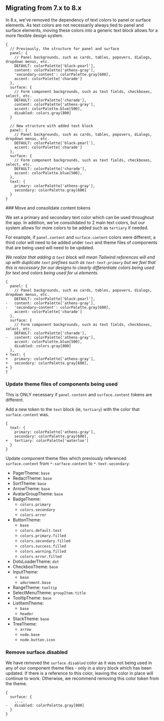 
## Migrating from 7.x to 8.x

In 8.x, we've removed the dependency of text colors to panel or surface elements. As text colors are
not necessarily always tied to panel and surface elements, moving these colors into a generic text
block allows for a more flexible design system.

```tsx
{
  // Previously, the structure for panel and surface
  panel: {
    // Panel backgrounds, such as cards, tables, popovers, dialogs, dropdown menus, etc.
    DEFAULT: colorPalette['black-pearl'],
    content: colorPalette['athens-gray'],
    'secondary-content': colorPalette.gray[600],
    accent: colorPalette['charade']
  },
  surface: {
    // Form component backgrounds, such as text fields, checkboxes, select, etc.
    DEFAULT: colorPalette['charade'],
    content: colorPalette['athens-gray'],
    accent: colorPalette.blue[500],
    disabled: colors.gray[800]
  }

  // New structure with added text block
  panel: {
    // Panel backgrounds, such as cards, tables, popovers, dialogs, dropdown menus, etc.
    DEFAULT: colorPalette['black-pearl'],
    accent: colorPalette['charade']
  },
  surface: {
    // Form component backgrounds, such as text fields, checkboxes, select, etc.
    DEFAULT: colorPalette['charade'],
    accent: colorPalette.blue[500],
  },
  text: {
    primary: colorPalette['athens-gray'],
    secondary: colorPalette.gray[600]
  }
}
```

<Steps>
### Move and consolidate content tokens

We set a primary and secondary text color which can be used throughout the app. In addition, we've
consolidated to 2 main text colors, but our system allows for more colors to be added such as
`tertiary` if needed.

For example, if `panel.content` and `surface.content` colors were different, a third color will need
to be added under `text` and theme files of components that are being used will need to be updated.

_We realize that adding a `text` block will mean Tailwind references will end up with duplicate
`text` prefixes such as `text-text-primary` but we feel that this is necessary for our
designs to clearly differentiate colors being used for text and colors being used for ui elements._

```tsx
{
  panel: {
    // Panel backgrounds, such as cards, tables, popovers, dialogs, dropdown menus, etc.
    DEFAULT: colorPalette['black-pearl'],
-   content: colorPalette['athens-gray'],
-   'secondary-content': colorPalette.gray[600],
    accent: colorPalette['charade']
  },
  surface: {
    // Form component backgrounds, such as text fields, checkboxes, select, etc.
    DEFAULT: colorPalette['charade'],
-   content: colorPalette['athens-gray'],
    accent: colorPalette.blue[500],
    disabled: colors.gray[800]
  },
+ text: {
+   primary: colorPalette['athens-gray'],
+   secondary: colorPalette.gray[600],
+ }
}
```

### Update theme files of components being used

This is ONLY necessary if `panel.content` and `surface.content` tokens are different.

Add a new token to the `text` block (ie, `tertiary`) with the color that `surface.content`
was.

```tsx
{
  text: {
    primary: colorPalette['athens-gray'],
    secondary: colorPalette.gray[600],
+   tertiary: colorPalette['waterloo']
  }
}
```

Update component theme files which previously referenced `surface.content` from `*-surface-content` to
`*-text-secondary`:

- PagerTheme: `base`
- RedactTheme: `base`
- SortTheme: `base`
- ArrowTheme: `base`
- AvatarGroupTheme: `base`
- BadgeTheme:
  - `colors.primary`
  - `colors.secondary`
  - `colors.error`
- ButtonTheme:
  - `base`
  - `colors.default.text`
  - `colors.primary.filled`
  - `colors.secondary.filled`
  - `colors.success.filled`
  - `colors.warning.filled`
  - `colors.error.filled`
- DotsLoaderTheme: `dot`
- CheckboxTheme: `base`
- InputTheme:
  - `base`
  - `adornment.base`
- RangeTheme: `tooltip`
- SelectMenuTheme: `groupItem.title`
- TooltipTheme: `base`
- ListItemTheme:
  - `base`
  - `header`
- StackTheme: `base`
- TreeTheme:
  - `arrow`
  - `node.base`
  - `node.button.icon`

### Remove surface.disabled

We have removed the `surface.disabled` color as it was not being used in any of our component theme
files - only in a story block which has been updated. If there is a reference to this color, leaving
the color in place will continue to work. Otherwise, we recommend removing this color token from the
theme.

```tsx
{
  surface: {
    ...,
-   disabled: colorPalette.gray[800]
  }
}
```

</Steps>